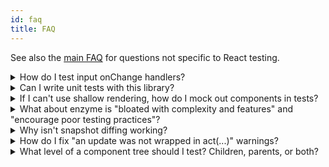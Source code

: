 ```yaml
---
id: faq
title: FAQ
---
```


See also the [main FAQ](dom-testing-library/faq.mdx) for questions not specific
to React testing.

<details>

<summary>How do I test input onChange handlers?</summary>

TL;DR:
[Go to the `on-change.js` example](https://codesandbox.io/s/github/kentcdodds/react-testing-library-examples/tree/main/?module=%2Fsrc%2F__tests__%2Fon-change.js&previewwindow=tests)

In summary:

```javascript
import React from 'react'
import {render, fireEvent} from '@testing-library/react'

test('change values via the fireEvent.change method', () => {
  const handleChange = jest.fn()
  const {container} = render(<input type="text" onChange={handleChange} />)
  const input = container.firstChild
  fireEvent.change(input, {target: {value: 'a'}})
  expect(handleChange).toHaveBeenCalledTimes(1)
  expect(input.value).toBe('a')
})

test('select drop-downs must use the fireEvent.change', () => {
  const handleChange = jest.fn()
  const {container} = render(
    <select onChange={handleChange}>
      <option value="1">1</option>
      <option value="2">2</option>
    </select>,
  )
  const select = container.firstChild
  const option1 = container.getElementsByTagName('option').item(0)
  const option2 = container.getElementsByTagName('option').item(1)

  fireEvent.change(select, {target: {value: '2'}})

  expect(handleChange).toHaveBeenCalledTimes(1)
  expect(option1.selected).toBe(false)
  expect(option2.selected).toBe(true)
})

test('checkboxes (and radios) must use fireEvent.click', () => {
  const handleChange = jest.fn()
  const {container} = render(<input type="checkbox" onChange={handleChange} />)
  const checkbox = container.firstChild
  fireEvent.click(checkbox)
  expect(handleChange).toHaveBeenCalledTimes(1)
  expect(checkbox.checked).toBe(true)
})
```

If you've used enzyme or React's TestUtils, you may be accustomed to changing
inputs like so:

```javascript
input.value = 'a'
Simulate.change(input)
```

We can't do this with React Testing Library because React actually keeps track
of any time you assign the `value` property on an `input` and so when you fire
the `change` event, React thinks that the value hasn't actually been changed.

This works for Simulate because they use internal APIs to fire special simulated
events. With React Testing Library, we try to avoid implementation details to
make your tests more resilient.

So we have it worked out for the change event handler to set the property for
you in a way that's not trackable by React. This is why you must pass the value
as part of the `change` method call.

</details>

<details>

<summary>Can I write unit tests with this library?</summary>

Definitely yes! You can write unit and integration tests with this library. See
below for more on how to mock dependencies (because this library intentionally
does NOT support shallow rendering) if you want to unit test a high level
component. The tests in this project show several examples of unit testing with
this library.

As you write your tests, keep in mind:

> The more your tests resemble the way your software is used, the more
> confidence they can give you. - [17 Feb 2018][guiding-principle]

</details>

<details>

<summary>
  If I can't use shallow rendering, how do I mock out components in tests?
</summary>

In general, you should avoid mocking out components (see
[the Guiding Principles section](guiding-principles.mdx)). However, if you need
to, then try using
[Jest's mocking feature](https://facebook.github.io/jest/docs/en/manual-mocks.html).
One case where I've found mocking to be especially useful is for animation
libraries. I don't want my tests to wait for animations to end.

```javascript
jest.mock('react-transition-group', () => {
  const FakeTransition = jest.fn(({children}) => children)
  const FakeCSSTransition = jest.fn(props =>
    props.in ? <FakeTransition>{props.children}</FakeTransition> : null,
  )
  return {CSSTransition: FakeCSSTransition, Transition: FakeTransition}
})

test('you can mock things with jest.mock', () => {
  const {getByTestId, queryByTestId} = render(
    <HiddenMessage initialShow={true} />,
  )
  expect(queryByTestId('hidden-message')).toBeTruthy() // we just care it exists
  // hide the message
  fireEvent.click(getByTestId('toggle-message'))
  // in the real world, the CSSTransition component would take some time
  // before finishing the animation which would actually hide the message.
  // So we've mocked it out for our tests to make it happen instantly
  expect(queryByTestId('hidden-message')).toBeNull() // we just care it doesn't exist
})
```

Note that because they're Jest mock functions (`jest.fn()`), you could also make
assertions on those as well if you wanted.

[Open full test](example-react-transition-group.mdx) for the full example.

This looks like more work than shallow rendering (and it is), but it gives you
more confidence so long as your mock resembles the thing you're mocking closely
enough.

If you want to make things more like shallow rendering, then you could do
something more [like this](example-react-transition-group.mdx).

Learn more about how Jest mocks work from my blog post:
["But really, what is a JavaScript mock?"](https://kentcdodds.com/blog/but-really-what-is-a-javascript-mock)

</details>

<details>

<summary>
  What about enzyme is "bloated with complexity and features" and "encourage
  poor testing practices"?
</summary>

Most of the damaging features have to do with encouraging testing implementation
details. Primarily, these are
[shallow rendering](http://airbnb.io/enzyme/docs/api/shallow.html), APIs which
allow selecting rendered elements by component constructors, and APIs which
allow you to get and interact with component instances (and their
state/properties) (most of enzyme's wrapper APIs allow this).

The guiding principle for this library is:

> The more your tests resemble the way your software is used, the more
> confidence they can give you. - [17 Feb 2018][guiding-principle]

Because users can't directly interact with your app's component instances,
assert on their internal state or what components they render, or call their
internal methods, doing those things in your tests reduce the confidence they're
able to give you.

That's not to say that there's never a use case for doing those things, so they
should be possible to accomplish, just not the default and natural way to test
react components.

</details>

<details>

<summary>Why isn't snapshot diffing working?</summary>

If you use the [snapshot-diff](https://github.com/jest-community/snapshot-diff)
library to save snapshot diffs, it won't work out of the box because this
library uses the DOM which is mutable. Changes don't return new objects so
snapshot-diff will think it's the same object and avoid diffing it.

Luckily there's an easy way to make it work: clone the DOM when passing it into
snapshot-diff. It looks like this:

```js
const firstVersion = container.cloneNode(true)
// Do some changes
snapshotDiff(firstVersion, container.cloneNode(true))
```

</details>

<details>
  
<summary>How do I fix "an update was not wrapped in act(...)" warnings?</summary>

This warning is usually caused by an async operation causing an update after the
test has already finished. There are 2 approaches to resolve it:

1. Wait for the result of the operation in your test by using one of
   [the async utilities](dom-testing-library/api-async.mdx) like
   [waitFor](dom-testing-library/api-async.mdx#waitfor) or a
   [`find*` query](queries/about.mdx#types-of-queries). For example:
   `const userAddress = await findByLabel(/address/i)`.
2. Mocking out the asynchronous operation so that it doesn't trigger state
   updates.

Generally speaking, approach 1 is preferred since it better matches the
expectations of a user interacting with your app.

In addition, you may find
[this blog post](https://kentcdodds.com/blog/write-fewer-longer-tests) helpful
as you consider how best to write tests that give you confidence and avoid these
warnings.

</details>

<details>
  
<summary>What level of a component tree should I test? Children, parents, or both?</summary>

Following the guiding principle of this library, it is useful to break down how
tests are organized around how the user experiences and interacts with
application functionality rather than around specific components themselves. In
some cases, for example for reusable component libraries, it might be useful to
include developers in the list of users to test for and test each of the
reusable components individually. Other times, the specific break down of a
component tree is just an implementation detail and testing every component
within that tree individually can cause issues (see
https://kentcdodds.com/blog/avoid-the-test-user).

In practice this means that it is often preferable to test high enough up the
component tree to simulate realistic user interactions. The question of whether
it is worth additionally testing at a higher or lower level on top of this comes
down to a question of tradeoffs and what will provide enough value for the cost
(see https://kentcdodds.com/blog/unit-vs-integration-vs-e2e-tests on more info
on different levels of testing).

For a more in-depth discussion of this topic see
[this video](https://youtu.be/0qmPdcV-rN8).

</details>

<!--
Links:
-->

<!-- prettier-ignore-start -->

[guiding-principle]: https://twitter.com/kentcdodds/status/977018512689455106

<!-- prettier-ignore-end -->

